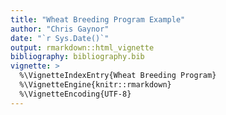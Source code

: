 ```yaml
---
title: "Wheat Breeding Program Example"
author: "Chris Gaynor"
date: "`r Sys.Date()`"
output: rmarkdown::html_vignette
bibliography: bibliography.bib
vignette: >
  %\VignetteIndexEntry{Wheat Breeding Program}
  %\VignetteEngine{knitr::rmarkdown}
  %\VignetteEncoding{UTF-8}
---
```


